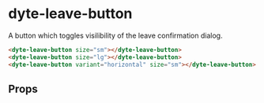 # dyte-leave-button

A button which toggles visilibility of the leave confirmation dialog.

```html
<dyte-leave-button size="sm"></dyte-leave-button>
<dyte-leave-button size="lg"></dyte-leave-button>
<dyte-leave-button variant="horizontal" size="sm"></dyte-leave-button>
```

## Props

<PropsTable of="dyte-leave-button" />

